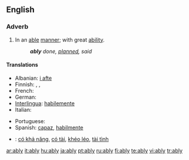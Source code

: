==English==

===Adverb===
{{en-adv}}

# In an [[able]] [[manner]]; with great [[ability]].
#:'''''ably''' done, [[planned]], said''

====Translations====
{{trans-top|with great ability}}
* Albanian: [[i afte]]
* Finnish: {{t|fi|pontevasti}},  {{t-|fi|taitavasti}},  {{t+|fi|hyvin}}
* French: {{t+|fr|habilement}}
* German: {{t+|de|fähig}}
* [[Interlingua]]: [[habilemente]]
* Italian: {{t-|it|abilmente}}
{{trans-mid}}
* Portuguese: {{t+|pt|habilmente}}
* Spanish: [[capaz]], [[habilmente]]
{{trans-bottom}}

{{checktrans-top}}
* {{ttbc|Vietnamese}}: [[có khả năng]], [[có tài]], [[khéo léo]], [[tài tình]]
{{trans-bottom}}

[[ar:ably]]
[[it:ably]]
[[hu:ably]]
[[ja:ably]]
[[pt:ably]]
[[ru:ably]]
[[fi:ably]]
[[te:ably]]
[[vi:ably]]
[[tr:ably]]